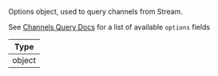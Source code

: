 Options object, used to query channels from Stream.

See [Channels Query Docs](https://getstream.io/chat/docs/query_channels) for a list of available `options` fields

| Type |
| - |
| object |
